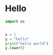 # Hello


```python
import os



```

```python
x = 1
y = "hello"
print("hello world")
y.lower()
```

